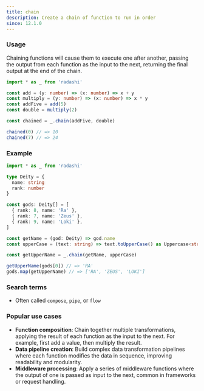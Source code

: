 ```yaml
---
title: chain
description: Create a chain of function to run in order
since: 12.1.0
---
```


### Usage

Chaining functions will cause them to execute one after another, passing the output from each function as the input to the next, returning the final output at the end of the chain.

```ts
import * as _ from 'radashi'

const add = (y: number) => (x: number) => x + y
const multiply = (y: number) => (x: number) => x * y
const addFive = add(5)
const double = multiply(2)

const chained = _.chain(addFive, double)

chained(0) // => 10
chained(7) // => 24
```

### Example

```ts
import * as _ from 'radashi'

type Deity = {
  name: string
  rank: number
}

const gods: Deity[] = [
  { rank: 8, name: 'Ra' },
  { rank: 7, name: 'Zeus' },
  { rank: 9, name: 'Loki' },
]

const getName = (god: Deity) => god.name
const upperCase = (text: string) => text.toUpperCase() as Uppercase<string>

const getUpperName = _.chain(getName, upperCase)

getUpperName(gods[0]) // => 'RA'
gods.map(getUpperName) // => ['RA', 'ZEUS', 'LOKI']
```

### Search terms

- Often called `compose`, `pipe`, or `flow`

### Popular use cases

- **Function composition**: Chain together multiple transformations, applying the result of each function as the input to the next. For example, first add a value, then multiply the result.
- **Data pipeline creation**: Build complex data transformation pipelines where each function modifies the data in sequence, improving readability and modularity.
- **Middleware processing**: Apply a series of middleware functions where the output of one is passed as input to the next, common in frameworks or request handling.
